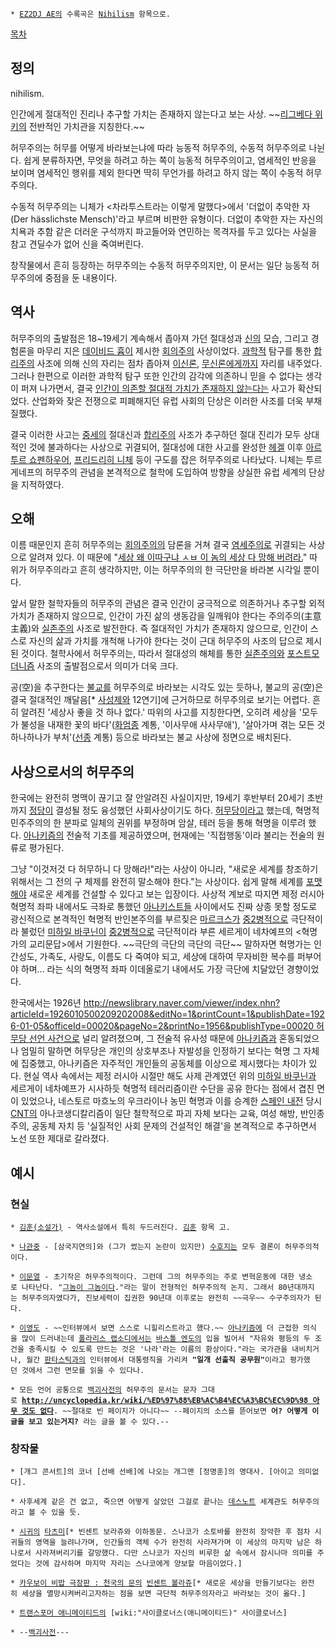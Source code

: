  * [[EZ2DJ AE]]의 수록곡은 [[Nihilism]] 항목으로.

[[목차]]

== 정의 ==
nihilism.

인간에게 절대적인 진리나 추구할 가치는 존재하지 않는다고 보는 사상. ~~[[리그베다 위키]]의 전반적인 가치관을 지칭한다.~~

허무주의는 허무를 어떻게 바라보는냐에 따라 능동적 허무주의, 수동적 허무주의로 나뉜다. 쉽게 분류하자면, 무엇을 하려고 하는 쪽이 능동적 허무주의이고, 염세적인 반응을 보이며 염세적인 행위를 제외 한다면 딱히 무언가를 하려고 하지 않는 쪽이 수동적 허무주의다.

수동적 허무주의는 니체가 <차라투스트라는 이렇게 말했다>에서 '더없이 추악한 자(Der hässlichste Mensch)'라고 부르며 비판한 유형이다. 더없이 추악한 자는 자신의 치욕과 추함 같은 더러운 구석까지 파고들어와 연민하는 목격자를 두고 있다는 사실을 참고 견딜수가 없어 신을 죽여버린다.

창작물에서 흔히 등장하는 허무주의는 수동적 허무주의지만, 이 문서는 일단 능동적 허무주의에 중점을 둔 내용이다.

== 역사 ==
허무주의의 출발점은 18~19세기 계속해서 좁아져 가던 절대성과 [[신]]의 모습, 그리고 경험론을 마무리 지은 [[데이비드 흄]]이 제시한 [[회의주의]] 사상이었다. [[과학]]적 탐구를 통한 [[합리주의]] 사조에 의해 신의 자리는 점차 좁아져 [[이신론]], [[무신론]]에게까지 자리를 내주었다. 그러나 한편으로 이러한 과학적 탐구 또한 인간의 감각에 의존하니 믿을 수 없다는 생각이 퍼져 나가면서, 결국 [[신은 죽었다|인간이 의존할 절대적 가치가 존재하지 않는다]]는 사고가 확산되었다. 산업화와 잦은 전쟁으로 피폐해지던 유럽 사회의 단상은 이러한 사조를 더욱 부채질했다.

결국 이러한 사고는 [[중세]]의 절대신과 [[합리주의]] 사조가 추구하던 절대 진리가 모두 상대적인 것에 불과하다는 사상으로 귀결되어, 절대성에 대한 사고를 완성한 [[헤겔]] 이후 [[아르투르 쇼펜하우어]], [[프리드리히 니체]] 등이 구도를 잡은 허무주의로 나타났다. 니체는 투르게네프의 허무주의 관념을 본격적으로 철학에 도입하여 방향을 상실한 유럽 세계의 단상을 지적하였다.

== 오해 ==
이름 때문인지 흔히 허무주의는 [[회의주의]]의 담론을 거쳐 결국 [[염세주의]]로 귀결되는 사상으로 알려져 있다. 이 때문에 "[[중2병|세상 왜 이따구냐 ㅅㅂ 이 놈의 세상 다 망해 버려라.]]" 따위가 허무주의라고 흔히 생각하지만, 이는 허무주의의 한 극단만을 바라본 시각일 뿐이다.

앞서 말한 철학자들의 허무주의 관념은 결국 인간이 궁극적으로 의존하거나 추구할 외적 가치가 존재하지 않으므로, 인간이 가진 삶의 생동감을 일깨워야 한다는 주의주의(主意主義)와 [[실존주의]] 사조로 발전한다. 즉 절대적인 가치가 존재하지 않으므로, 인간이 스스로 자신의 삶과 가치를 개척해 나가야 한다는 것이 근대 허무주의 사조의 답으로 제시된 것이다. 철학사에서 허무주의는, 따라서 절대성의 해체를 통한 [[실존주의]]와 [[포스트모더니즘]] 사조의 출발점으로서 의미가 더욱 크다.

공(空)을 추구한다는 [[불교]]를 허무주의로 바라보는 시각도 있는 듯하나, 불교의 공(空)은 결국 절대적인 깨달음[* [[사성제]]와 12연기]에 근거하므로 허무주의로 보기는 어렵다. 흔히 알려진 '세상사 좋을 것 하나 없다.' 따위의 사고를 지칭한다면, 오히려 세상을 '모두가 불성을 내재한 꽃의 바다'([[화엄종]] 계통, '이사무애 사사무애'), '살아가며 겪는 모든 것 하나하나가 부처'([[선종]] 계통) 등으로 바라보는 불교 사상에 정면으로 배치된다.

== 사상으로서의 허무주의 ==
한국에는 완전히 명맥이 끊기고 잘 안알려진 사실이지만, 19세기 후반부터 20세기 초반까지 [[정당]]이 결성될 정도 융성했던 사회사상이기도 하다. [[허무당]]이라고 했는데, 혁명적 민주주의의 한 분파로 일체의 권위를 부정하며 암살, 테러 등을 통해 혁명을 이루려 했다. [[아나키즘]]의 전술적 기초를 제공하였으며, 현재에는 '직접행동'이라 불리는 전술의 원류로 평가된다.

그냥 "이것저것 다 허무하니 다 망해라!"라는 사상이 아니라, "새로운 세계를 창조하기 위해서는 그 전의 구 체제를 완전히 말소해야 한다."는 사상이다. 쉽게 말해 세계를 [[포맷]]해야 새로운 세계를 건설할 수 있다고 보는 입장이다.
사상적 계보로 따지면 제정 러시아 혁명적 좌파 내에서도 극좌로 통했던 [[아나키스트]]들 사이에서도 진짜 상종 못할 정도로 광신적으로 본격적인 혁명적 반인본주의를 부르짖은 [[마르크스]]가 [[중2병]]적으로 극단적이라 불렀던 [[미하일 바쿠닌]]이 [[중2병]]적으로 극단적이라 부른 세르게이 네차예프의 <혁명가의 교리문답>에서 기원한다. ~~극단의 극단의 극단의 극단~~ 말하자면 혁명가는 인간성도, 가족도, 사랑도, 이름도 다 죽여야 되고, 세상에 대하여 무자비한 복수를 퍼부어야 하며... 라는 식의 혁명적 좌파 이데올로기 내에서도 가장 극단에 치달았던 경향이었다. 

한국에서는 1926년 [[http://newslibrary.naver.com/viewer/index.nhn?articleId=1926010500209202008&editNo=1&printCount=1&publishDate=1926-01-05&officeId=00020&pageNo=2&printNo=1956&publishType=00020 허무당 선언 사건]]으로 널리 알려졌으며, 그 전술적 유사성 때문에 [[아나키즘]]과 혼동되었으나 엄밀히 말하면 허무당은 개인의 상호부조나 자발성을 인정하기 보다는 혁명 그 자체에 집중했고, 아나키즘은 자주적인 개인들의 공동체를 이상으로 제시했다는 차이가 있다. 현실 역사 속에서는 제정 러시아 시절만 해도 사제 관계였던 위의 [[미하일 바쿠닌]]과 세르게이 네차예프가 시사하듯 혁명적 테러리즘이란 수단을 공유 한다는 점에서 겹친 면이 있었으나, 네스토르 마흐노의 우크라이나 농민 혁명과 이를 승계한 [[스페인 내전]] 당시 [[CNT]]의 아나코생디칼리즘이 일단 철학적으로 파괴 자체 보다는 교육, 여성 해방, 반인종주의, 공동체 자치 등 '실질적인 사회 문제의 건설적인 해결'을 본격적으로 추구하면서 노선 또한 제대로 갈라졌다. 

== 예시 ==
=== 현실 ===
 * [[김훈(소설가)]] - 역사소설에서 특히 두드러진다. [[김훈]] 항목 고.

 * [[나관중]] - [삼국지연의]와 (그가 썼는지 논란이 있지만) [[수호지]]는 모두 결론이 허무주의적이다.

 * [[이문열]] - 초기작은 허무주의적이다. 그런데 그의 허무주의는 주로 변혁운동에 대한 냉소로 나타난다. "[[그놈이 그놈]]이다."라는 말이 전형적인 허무주의적 논지. 그래서 80년대까지는 허무주의자였다가, 진보세력이 집권한 90년대 이후로는 완전히 ~~극우~~ 수구주의자가 된다.

 * [[이영도]] - ~~인터뷰에서 보면 스스로 니힐리스트라고 했다.~~ [[아나키즘]]에 더 근접한 의식을 많이 드러내는데 [[폴라리스 랩소디]]에서는 [[바스톨 엔도]]의 입을 빌어서 "자유와 평등의 두 조건을 충족시킬 수 있도록 만드는 것은 '나라'라는 이름의 환상이다."라는 국가관을 내비치거나, 월간 [[판타스틱]]과의 인터뷰에서 대통령직을 가리켜 '''"일개 선출직 공무원"'''이라고 평가했던 것에서 그런 면모를 읽을 수 있다나.

 * 모든 언어 공통으로 [[백괴사전]]의 허무주의 문서는 문자 그대로 '''[[http://uncyclopedia.kr/wiki/%ED%97%88%EB%AC%B4%EC%A3%BC%EC%9D%98 아무 것도 없다]]'''. ~~절대로 빈 페이지가 아니다~~ --페이지의 소스를 뜯어보면 '''어? 어떻게 이 글을 보고 있는거지?''' 라는 글을 볼 수 있다.--

=== 창작물 ===

 * [개그 콘서트]의 코너 [선배 선배]에 나오는 개그맨 [정명훈]의 명대사. [아이고 의미없다].

 * 사후세계 같은 건 없고, 죽으면 어떻게 살았던 그걸로 끝나는 [[데스노트]] 세계관도 허무주의라고 볼 수 있을 듯.

 * [[시귀]]의 [[타츠미]][* 빈센트 보라쥬와 이하동문. 스나코가 소토바를 완전히 장악한 후 점차 시귀들의 영역을 늘려나가며, 인간들의 객체 수가 완전히 사라져가며 이 세상의 마지막 남은 하나로서 사라져버리기를 갈망했다. 다만 스나코가 자신의 비루한 삶 속에서 잠시나마 의미를 주었다는 것에 감사하며 마지막 자리는 스나코에게 양보할 마음이었다.]

 * [[카우보이 비밥 극장판 : 천국의 문]]의 [[빈센트 볼라쥬]][* 새로운 세상을 만들기보다는 완전히 세상을 멸망시켜버리고자하는 점을 보면 극단적 허무주의자라고 바라보는 것이 옳다.]

 * [[트랜스포머 애니메이티드]]의 [wiki:"사이클로너스(애니메이티드)" 사이클로너스]

 * --[[백괴사전]]---
